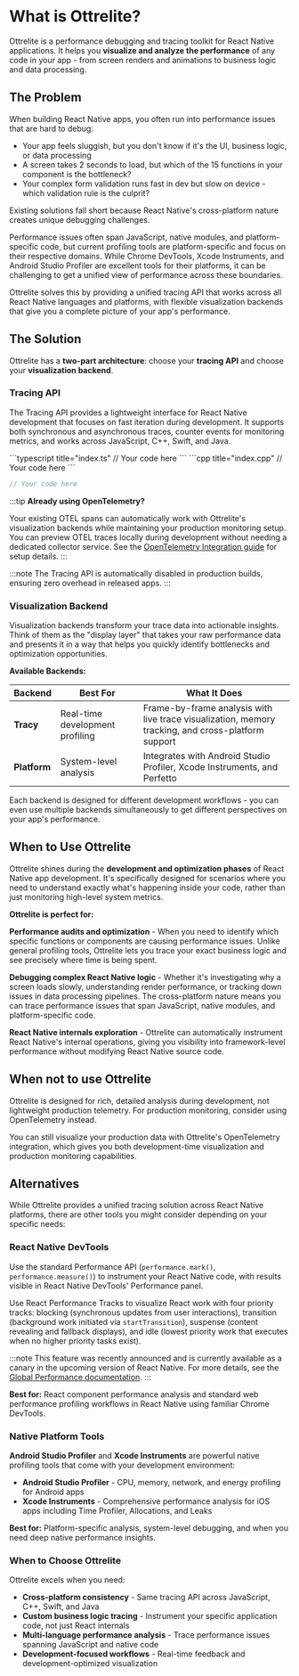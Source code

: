 # What is Ottrelite?

Ottrelite is a performance debugging and tracing toolkit for React Native applications. It helps you **visualize and analyze the performance** of any code in your app - from screen renders and animations to business logic and data processing.

## The Problem

When building React Native apps, you often run into performance issues that are hard to debug:

- Your app feels sluggish, but you don't know if it's the UI, business logic, or data processing
- A screen takes 2 seconds to load, but which of the 15 functions in your component is the bottleneck?
- Your complex form validation runs fast in dev but slow on device - which validation rule is the culprit?

Existing solutions fall short because React Native's cross-platform nature creates unique debugging challenges. 

Performance issues often span JavaScript, native modules, and platform-specific code, but current profiling tools are platform-specific and focus on their respective domains. While Chrome DevTools, Xcode Instruments, and Android Studio Profiler are excellent tools for their platforms, it can be challenging to get a unified view of performance across these boundaries.

Ottrelite solves this by providing a unified tracing API that works across all React Native languages and platforms, with flexible visualization backends that give you a complete picture of your app's performance.

## The Solution

Ottrelite has a **two-part architecture**: choose your **tracing API** and choose your **visualization backend**.

### Tracing API

The Tracing API provides a lightweight interface for React Native development that focuses on fast iteration during development. It supports both synchronous and asynchronous traces, counter events for monitoring metrics, and works across JavaScript, C++, Swift, and Java. 


<Tabs>
<Tab label="JavaScript">
```typescript title="index.ts"
// Your code here
```
</Tab>
<Tab label="C++">
```cpp title="index.cpp"
// Your code here
```
</Tab>
<Tab label="Java">

```java title="index.java"
// Your code here
```
</Tab>
</Tabs>

:::tip
**Already using OpenTelemetry?** 

Your existing OTEL spans can automatically work with Ottrelite's visualization backends while maintaining your production monitoring setup. You can preview OTEL traces locally during development without needing a dedicated collector service. See the [OpenTelemetry Integration guide](./otel-interop/quick-start.mdx) for setup details.
:::

:::note
The Tracing API is automatically disabled in production builds, ensuring zero overhead in released apps.
:::

### Visualization Backend

Visualization backends transform your trace data into actionable insights. Think of them as the "display layer" that takes your raw performance data and presents it in a way that helps you quickly identify bottlenecks and optimization opportunities.

**Available Backends:**

| Backend | Best For | What It Does |
|---------|----------|--------------|
| **Tracy** | Real-time development profiling | Frame-by-frame analysis with live trace visualization, memory tracking, and cross-platform support |
| **Platform** | System-level analysis | Integrates with Android Studio Profiler, Xcode Instruments, and Perfetto |

Each backend is designed for different development workflows - you can even use multiple backends simultaneously to get different perspectives on your app's performance.

## When to Use Ottrelite

Ottrelite shines during the **development and optimization phases** of React Native app development. It's specifically designed for scenarios where you need to understand exactly what's happening inside your code, rather than just monitoring high-level system metrics.

**Ottrelite is perfect for:**

**Performance audits and optimization** - When you need to identify which specific functions or components are causing performance issues. Unlike general profiling tools, Ottrelite lets you trace your exact business logic and see precisely where time is being spent.

**Debugging complex React Native logic** - Whether it's investigating why a screen loads slowly, understanding render performance, or tracking down issues in data processing pipelines. The cross-platform nature means you can trace performance issues that span JavaScript, native modules, and platform-specific code.

**React Native internals exploration** - Ottrelite can automatically instrument React Native's internal operations, giving you visibility into framework-level performance without modifying React Native source code.

## When not to use Ottrelite

Ottrelite is designed for rich, detailed analysis during development, not lightweight production telemetry. For production monitoring, consider using OpenTelemetry instead. 

You can still visualize your production data with Ottrelite's OpenTelemetry integration, which gives you both development-time visualization and production monitoring capabilities.

## Alternatives

While Ottrelite provides a unified tracing solution across React Native platforms, there are other tools you might consider depending on your specific needs:

### React Native DevTools

Use the standard Performance API (`performance.mark()`, `performance.measure()`) to instrument your React Native code, with results visible in React Native DevTools' Performance panel. 

Use React Performance Tracks to visualize React work with four priority tracks: blocking (synchronous updates from user interactions), transition (background work initiated via `startTransition`), suspense (content revealing and fallback displays), and idle (lowest priority work that executes when no higher priority tasks exist).

:::note
This feature was recently announced and is currently available as a canary in the upcoming version of React Native. For more details, see the [Global Performance documentation](https://reactnative.dev/docs/next/global-performance).
:::

**Best for:** React component performance analysis and standard web performance profiling workflows in React Native using familiar Chrome DevTools.

### Native Platform Tools

**Android Studio Profiler** and **Xcode Instruments** are powerful native profiling tools that come with your development environment:

- **Android Studio Profiler** - CPU, memory, network, and energy profiling for Android apps
- **Xcode Instruments** - Comprehensive performance analysis for iOS apps including Time Profiler, Allocations, and Leaks

**Best for:** Platform-specific analysis, system-level debugging, and when you need deep native performance insights.

### When to Choose Ottrelite

Ottrelite excels when you need:
- **Cross-platform consistency** - Same tracing API across JavaScript, C++, Swift, and Java
- **Custom business logic tracing** - Instrument your specific application code, not just React internals
- **Multi-language performance analysis** - Trace performance issues spanning JavaScript and native code
- **Development-focused workflows** - Real-time feedback and development-optimized visualization
